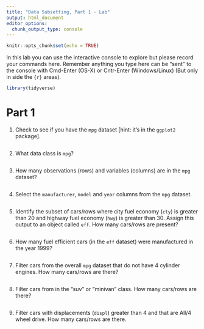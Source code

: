 ```yaml
---
title: "Data Subsetting, Part 1 - Lab"
output: html_document
editor_options: 
  chunk_output_type: console
---
```


```r
knitr::opts_chunk$set(echo = TRUE)
```

In this lab you can use the interactive console to explore but please record your commands here.  Remember anything you type here can be "sent" to the console with Cmd-Enter (OS-X) or Cntr-Enter (Windows/Linux) (But only in side the ```{r}``` areas).

```r
library(tidyverse)
```

# Part 1

1. Check to see if you have the `mpg` dataset [hint: it's in the `ggplot2` package].

```r



```


2. What data class is `mpg`?
```r



```

3. How many observations (rows) and variables (columns) are in the `mpg` dataset?

```r



```

4. Select the `manufacturer`, `model` and `year` columns from the `mpg` dataset.

```r



```

5. Identify the subset of cars/rows where city fuel economy (`cty`) is greater than 20 and highway fuel economy (`hwy`) is greater than 30. Assign this output to an object called `eff`. How many cars/rows are present?

```r



```

6. How many fuel efficient cars (in the `eff` dataset) were manufactured in the year 1999?

```r



```

7. Filter cars from the overall `mpg` dataset that do not have 4 cylinder engines. How many cars/rows are there?

```r



```

8. Filter cars from in the "suv" or "minivan" class. How many cars/rows are there?

```r



```

9. Filter cars with displacements (`displ`) greater than 4 and that are All/4 wheel drive. How many cars/rows are there. 